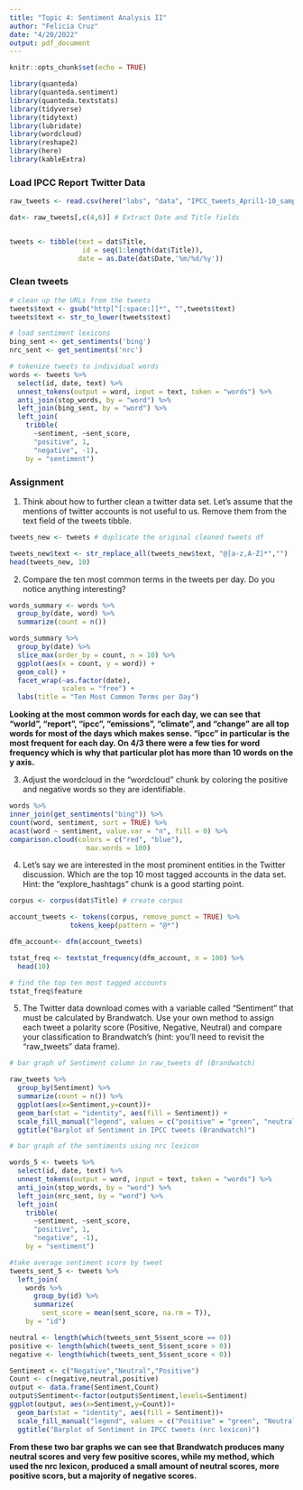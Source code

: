 ```yaml
---
title: "Topic 4: Sentiment Analysis II"
author: "Felicia Cruz"
date: "4/20/2022"
output: pdf_document
---
```


```r
knitr::opts_chunk$set(echo = TRUE)
```

```r
library(quanteda)
library(quanteda.sentiment)
library(quanteda.textstats)
library(tidyverse)
library(tidytext)
library(lubridate)
library(wordcloud) 
library(reshape2)
library(here)
library(kableExtra)
```

### Load IPCC Report Twitter Data 

```r
raw_tweets <- read.csv(here("labs", "data", "IPCC_tweets_April1-10_sample.csv"))

dat<- raw_tweets[,c(4,6)] # Extract Date and Title fields


tweets <- tibble(text = dat$Title,
                  id = seq(1:length(dat$Title)),
                 date = as.Date(dat$Date,'%m/%d/%y'))
```

### Clean tweets 

```r
# clean up the URLs from the tweets
tweets$text <- gsub("http[^[:space:]]*", "",tweets$text)
tweets$text <- str_to_lower(tweets$text)

# load sentiment lexicons
bing_sent <- get_sentiments('bing')
nrc_sent <- get_sentiments('nrc')

# tokenize tweets to individual words
words <- tweets %>%
  select(id, date, text) %>%
  unnest_tokens(output = word, input = text, token = "words") %>%
  anti_join(stop_words, by = "word") %>%
  left_join(bing_sent, by = "word") %>%
  left_join(
    tribble(
      ~sentiment, ~sent_score,
      "positive", 1,
      "negative", -1),
    by = "sentiment")
```

### Assignment

1.  Think about how to further clean a twitter data set. Let's assume that the mentions of twitter accounts is not useful to us. Remove them from the text field of the tweets tibble.

```r
tweets_new <- tweets # duplicate the original cleaned tweets df 

tweets_new$text <- str_replace_all(tweets_new$text, "@[a-z,A-Z]*","")
head(tweets_new, 10)
```

2.  Compare the ten most common terms in the tweets per day. Do you notice anything interesting?

```r
words_summary <- words %>% 
  group_by(date, word) %>% 
  summarize(count = n())

words_summary %>% 
  group_by(date) %>% 
  slice_max(order_by = count, n = 10) %>% 
  ggplot(aes(x = count, y = word)) +
  geom_col() +
  facet_wrap(~as.factor(date),
             scales = "free") +
  labs(title = "Ten Most Common Terms per Day")
```

**Looking at the most common words for each day, we can see that "world", "report", "ipcc", "emissions", "climate", and "change" are all top words for most of the days which makes sense. "ipcc" in particular is the most frequent for each day. On 4/3 there were a few ties for word frequency which is why that particular plot has more than 10 words on the y axis.**

3.  Adjust the wordcloud in the "wordcloud" chunk by coloring the positive and negative words so they are identifiable.

```r
words %>%
inner_join(get_sentiments("bing")) %>%
count(word, sentiment, sort = TRUE) %>%
acast(word ~ sentiment, value.var = "n", fill = 0) %>%
comparison.cloud(colors = c("red", "blue"),
                   max.words = 100)
```


4. Let's say we are interested in the most prominent entities in the Twitter discussion.  Which are the top 10 most tagged accounts in the data set. Hint: the "explore_hashtags" chunk is a good starting point.

```r
corpus <- corpus(dat$Title) # create corpus 
```

```r
account_tweets <- tokens(corpus, remove_punct = TRUE) %>% 
               tokens_keep(pattern = "@*")

dfm_account<- dfm(account_tweets)

tstat_freq <- textstat_frequency(dfm_account, n = 100) %>% 
  head(10) 

# find the top ten most tagged accounts 
tstat_freq$feature
```


5. The Twitter data download comes with a variable called "Sentiment" that must be calculated by Brandwatch. Use your own method to assign each tweet a polarity score (Positive, Negative, Neutral) and compare your classification to Brandwatch's (hint: you'll need to revisit the "raw_tweets" data frame).  

```r
# bar graph of Sentiment column in raw_tweets df (Brandwatch)

raw_tweets %>% 
  group_by(Sentiment) %>% 
  summarize(count = n()) %>%
  ggplot(aes(x=Sentiment,y=count))+
  geom_bar(stat = "identity", aes(fill = Sentiment)) +
  scale_fill_manual("legend", values = c("positive" = "green", "neutral" = "black", "negative" = "red"))+
  ggtitle("Barplot of Sentiment in IPCC tweets (Brandwatch)")
```


```r
# bar graph of the sentiments using nrc lexicon 

words_5 <- tweets %>%
  select(id, date, text) %>%
  unnest_tokens(output = word, input = text, token = "words") %>%
  anti_join(stop_words, by = "word") %>%
  left_join(nrc_sent, by = "word") %>%
  left_join(
    tribble(
      ~sentiment, ~sent_score,
      "positive", 1,
      "negative", -1),
    by = "sentiment")

#take average sentiment score by tweet
tweets_sent_5 <- tweets %>%
  left_join(
    words %>%
      group_by(id) %>%
      summarize(
        sent_score = mean(sent_score, na.rm = T)),
    by = "id")

neutral <- length(which(tweets_sent_5$sent_score == 0))
positive <- length(which(tweets_sent_5$sent_score > 0))
negative <- length(which(tweets_sent_5$sent_score < 0))

Sentiment <- c("Negative","Neutral","Positive")
Count <- c(negative,neutral,positive)
output <- data.frame(Sentiment,Count)
output$Sentiment<-factor(output$Sentiment,levels=Sentiment)
ggplot(output, aes(x=Sentiment,y=Count))+
  geom_bar(stat = "identity", aes(fill = Sentiment))+
  scale_fill_manual("legend", values = c("Positive" = "green", "Neutral" = "black", "Negative" = "red"))+
  ggtitle("Barplot of Sentiment in IPCC tweets (nrc lexicon)")
```

**From these two bar graphs we can see that Brandwatch produces many neutral scores and very few positive scores, while my method, which used the nrc lexicon, produced a small amount of neutral scores, more positive scors, but a majority of negative scores.**


